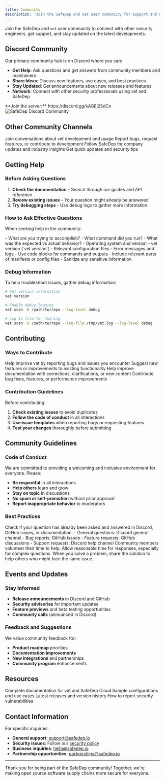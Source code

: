 ```yaml
---
title: Community
description: "Join the SafeDep and vet user community for support and discussions"
---
```


Join the SafeDep and `vet` user community to connect with other security engineers, get support, and stay updated on the latest developments.

## Discord Community

Our primary community hub is on Discord where you can:

- **Get Help**: Ask questions and get answers from community members and maintainers
- **Share Ideas**: Discuss new features, use cases, and best practices  
- **Stay Updated**: Get announcements about new releases and features
- **Network**: Connect with other security professionals using vet and SafeDep

<Card title="Join SafeDep Discord" icon="discord" href="https://discord.gg/kAGEj25dCn">
  **Join the server:** https://discord.gg/kAGEj25dCn
</Card>

<img src="/images/safedep-discord.png" alt="SafeDep Discord Community" />

## Other Community Channels

<CardGroup cols={2}>
  <Card title="GitHub Discussions" icon="github" href="https://github.com/safedep/vet/discussions">
    Join conversations about vet development and usage
  </Card>
  <Card title="GitHub Issues" icon="bug" href="https://github.com/safedep/vet/issues">
    Report bugs, request features, or contribute to development
  </Card>
  <Card title="LinkedIn" icon="linkedin" href="https://linkedin.com/company/safedep">
    Follow SafeDep for company updates and industry insights
  </Card>
  <Card title="Twitter/X" icon="twitter" href="https://x.com/safedepio">
    Get quick updates and security tips
  </Card>
</CardGroup>

## Getting Help

### Before Asking Questions

1. **Check the documentation** - Search through our guides and API reference
2. **Review existing issues** - Your question might already be answered
3. **Try debugging steps** - Use debug logs to gather more information

### How to Ask Effective Questions

When seeking help in the community:

<AccordionGroup>
  <Accordion title="Provide Context">
    - What are you trying to accomplish?
    - What command did you run?
    - What was the expected vs actual behavior?
  </Accordion>
  
  <Accordion title="Include Details">
    - Operating system and version
    - vet version (`vet version`)
    - Relevant configuration files
    - Error messages and logs
  </Accordion>
  
  <Accordion title="Share Code/Commands">
    - Use code blocks for commands and outputs
    - Include relevant parts of manifests or config files
    - Sanitize any sensitive information
  </Accordion>
</AccordionGroup>

### Debug Information

To help troubleshoot issues, gather debug information:

```bash
# Get version information
vet version

# Enable debug logging
vet scan -D /path/to/repo --log-level debug

# Log to file for sharing
vet scan -D /path/to/repo --log-file /tmp/vet.log --log-level debug
```

## Contributing

### Ways to Contribute

<CardGroup cols={2}>
  <Card title="Report Issues" icon="exclamation-triangle">
    Help improve vet by reporting bugs and issues you encounter
  </Card>
  <Card title="Feature Requests" icon="lightbulb">
    Suggest new features or improvements to existing functionality
  </Card>
  <Card title="Documentation" icon="book">
    Help improve documentation with corrections, clarifications, or new content
  </Card>
  <Card title="Code Contributions" icon="code">
    Contribute bug fixes, features, or performance improvements
  </Card>
</CardGroup>

### Contribution Guidelines

Before contributing:

1. **Check existing issues** to avoid duplicates
2. **Follow the code of conduct** in all interactions
3. **Use issue templates** when reporting bugs or requesting features
4. **Test your changes** thoroughly before submitting

## Community Guidelines

### Code of Conduct

We are committed to providing a welcoming and inclusive environment for everyone. Please:

- **Be respectful** in all interactions
- **Help others** learn and grow
- **Stay on topic** in discussions
- **No spam or self-promotion** without prior approval
- **Report inappropriate behavior** to moderators

### Best Practices

<AccordionGroup>
  <Accordion title="Search Before Posting">
    Check if your question has already been asked and answered in Discord, GitHub issues, or documentation.
  </Accordion>
  
  <Accordion title="Use Appropriate Channels">
    - General questions: Discord general channel
    - Bug reports: GitHub issues
    - Feature requests: GitHub discussions
    - Support requests: Discord help channel
  </Accordion>
  
  <Accordion title="Be Patient">
    Community members volunteer their time to help. Allow reasonable time for responses, especially for complex questions.
  </Accordion>
  
  <Accordion title="Share Solutions">
    When you solve a problem, share the solution to help others who might face the same issue.
  </Accordion>
</AccordionGroup>

## Events and Updates

### Stay Informed

- **Release announcements** in Discord and GitHub
- **Security advisories** for important updates
- **Feature previews** and beta testing opportunities
- **Community calls** (announced in Discord)

### Feedback and Suggestions

We value community feedback for:

- **Product roadmap** priorities
- **Documentation improvements**
- **New integrations** and partnerships
- **Community program** enhancements

## Resources

<CardGroup cols={2}>
  <Card title="Documentation" icon="book" href="/introduction">
    Complete documentation for vet and SafeDep Cloud
  </Card>
  <Card title="Examples Repository" icon="code" href="https://github.com/safedep/vet/tree/main/examples">
    Sample configurations and use cases
  </Card>
  <Card title="Changelog" icon="list" href="https://github.com/safedep/vet/releases">
    Latest releases and version history
  </Card>
  <Card title="Security Policy" icon="shield-check" href="https://github.com/safedep/vet/security/policy">
    How to report security vulnerabilities
  </Card>
</CardGroup>

## Contact Information

For specific inquiries:

- **General support**: [support@safedep.io](mailto:support@safedep.io)
- **Security issues**: Follow our [security policy](https://github.com/safedep/vet/security/policy)
- **Business inquiries**: [hello@safedep.io](mailto:hello@safedep.io)
- **Partnership opportunities**: [partnerships@safedep.io](mailto:partnerships@safedep.io)

---

Thank you for being part of the SafeDep community! Together, we're making open source software supply chains more secure for everyone.